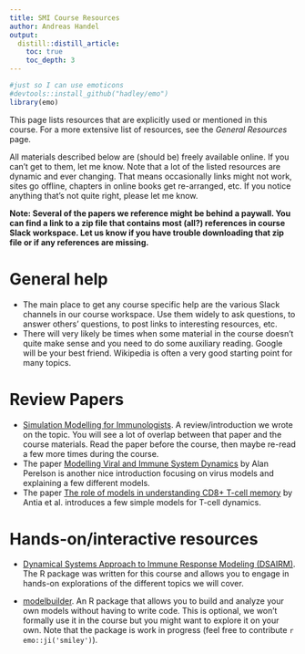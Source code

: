 ```yaml
---
title: SMI Course Resources
author: Andreas Handel
output:
  distill::distill_article:
    toc: true
    toc_depth: 3
---
```



```r
#just so I can use emoticons
#devtools::install_github("hadley/emo")
library(emo)
```

This page lists resources that are explicitly used or mentioned in this course. For a more extensive list of resources, see the _General Resources_ page.

All materials described below are (should be) freely available online. If you can't get to them, let me know. Note that a lot of the listed resources are dynamic and ever changing. That means occasionally links might not work, sites go offline, chapters in online books get re-arranged, etc. If you notice anything that's not quite right, please let me know.

**Note: Several of the papers we reference might be behind a paywall. You can find a link to a zip file that contains most (all?) references in course Slack workspace. Let us know if you have trouble downloading that zip file or if any references are missing.**

# General help

* The main place to get any course specific help are the various Slack channels in our course workspace. Use them widely to ask questions, to answer others' questions, to post links to interesting resources, etc. 
* There will very likely be times when some material in the course doesn't quite make sense and you need to do some auxiliary reading. Google will be your best friend. Wikipedia is often a very good starting point for many topics. 



# Review Papers

* [Simulation Modelling for Immunologists](https://handelgroup.uga.edu/publication/2020-handel-natrevimm/). A review/introduction we wrote on the topic. You will see a lot of overlap between that paper and the course materials. Read the paper before the course, then maybe re-read a few more times during the course.
* The paper [Modelling Viral and Immune System Dynamics](https://www.nature.com/articles/nri700) by Alan Perelson is another nice introduction focusing on virus models and explaining a few different models. 
* The paper [The role of models in understanding CD8+ T-cell memory](https://www.nature.com/articles/nri1550) by Antia et al. introduces a few simple models for T-cell dynamics.



# Hands-on/interactive resources

* [Dynamical Systems Approach to Immune Response Modeling (DSAIRM)](https://ahgroup.github.io/DSAIRM/). The R package was written for this course and allows you to engage in hands-on explorations of the different topics we will cover.

* [modelbuilder](https://ahgroup.github.io/modelbuilder/). An R package that allows you to build and analyze your own models without having to write code. This is optional, we won't formally use it in the course but you might want to explore it on your own. Note that the package is work in progress (feel free to contribute `r emo::ji('smiley')`).



